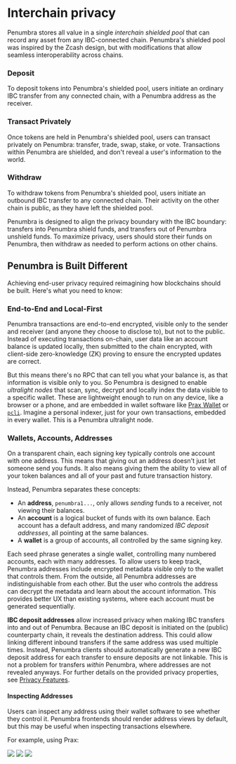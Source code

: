 
# Interchain privacy

Penumbra stores all value in a single _interchain shielded pool_ that can record
any asset from any IBC-connected chain. Penumbra's shielded pool was inspired by
the Zcash design, but with modifications that allow seamless interoperability
across chains.

<Steps>

### Deposit

To deposit tokens into Penumbra's shielded pool, users initiate an ordinary IBC
transfer from any connected chain, with a Penumbra address as the receiver.

### Transact Privately

Once tokens are held in Penumbra's shielded pool, users can transact privately
on Penumbra: transfer, trade, swap, stake, or vote.  Transactions within Penumbra
are shielded, and don't reveal a user's information to the world.

### Withdraw

To withdraw tokens from Penumbra's shielded pool, users initiate an outbound IBC
transfer to any connected chain.  Their activity on the other chain is public,
as they have left the shielded pool.

</Steps>

Penumbra is designed to align the privacy boundary with the IBC boundary:
transfers into Penumbra shield funds, and transfers out of Penumbra unshield
funds.  To maximize privacy, users should store their funds on Penumbra, then
withdraw as needed to perform actions on other chains.

## Penumbra is Built Different

Achieving end-user privacy required reimagining how blockchains should be built.
Here's what you need to know:

### End-to-End and Local-First

Penumbra transactions are end-to-end encrypted, visible only to the sender and
receiver (and anyone they choose to disclose to), but not to the public.  Instead of executing transactions on-chain, user data like an account balance is
updated locally, then submitted to the chain encrypted, with client-side zero-knowledge (ZK)
proving to ensure the encrypted updates are correct.

But this means there's no RPC that can tell you what your balance is, as that
information is visible only to you.  So Penumbra is designed to enable
_ultralight nodes_ that scan, sync, decrypt and locally index the data visible
to a specific wallet.  These are lightweight enough to run on any device, like a
browser or a phone, and are embedded in wallet software like [Prax
Wallet](../using-penumbra/web/prax.mdx) or [`pcli`](../using-penumbra/pcli.md).  Imagine a personal indexer,
just for your own transactions, embedded in every wallet. This is a Penumbra
ultralight node.

### Wallets, Accounts, Addresses

On a transparent chain, each signing key typically controls one account with one address.
This means that giving out an address doesn't just let someone send you funds.
It also means giving them the ability to view all of your token balances and all
of your past and future transaction history.

Instead, Penumbra separates these concepts:

* An **address**, `penumbra1...`, only allows _sending_ funds to a receiver, not viewing their balances.
* An **account** is a logical bucket of funds with its own balance. Each account has a default address, and many randomized _IBC deposit addresses_, all pointing at the same balances.
* A **wallet** is a group of accounts, all controlled by the same signing key.

Each seed phrase generates a single wallet, controlling many numbered accounts,
each with many addresses.  To allow users to keep track, Penumbra addresses
include encrypted metadata visible only to the wallet that controls them.  From
the outside, all Penumbra addresses are indistinguishable from each other. But
the user who controls the address can decrypt the metadata and learn about the
account information.  This provides better UX than existing systems, where each
account must be generated sequentially.

**IBC deposit addresses** allow increased privacy when making IBC transfers into
and out of Penumbra.  Because an IBC deposit is initiated on the (public)
counterparty chain, it reveals the destination address.  This could allow
linking different inbound transfers if the same address was used multiple times.
Instead, Penumbra clients should automatically generate a new IBC deposit
address for each transfer to ensure deposits are not linkable.  This is not a
problem for transfers _within_ Penumbra, where addresses are not revealed
anyways. For further details on the provided privacy properties, see [Privacy Features](./privacy.mdx#ibc-transfers).

#### Inspecting Addresses

Users can inspect any address using their wallet software to see whether they
control it.  Penumbra frontends should render address views by default, but this
may be useful when inspecting transactions elsewhere.

For example, using Prax:

<div style={{ display: 'flex', marginTop: '1em' }}>
  <img src="/images/inspect-1.png" style={{ width: '33.33%' }} />
  <img src="/images/inspect-3.png" style={{ width: '33.33%' }} />
  <img src="/images/inspect-2.png" style={{ width: '33.33%' }} />
</div>

